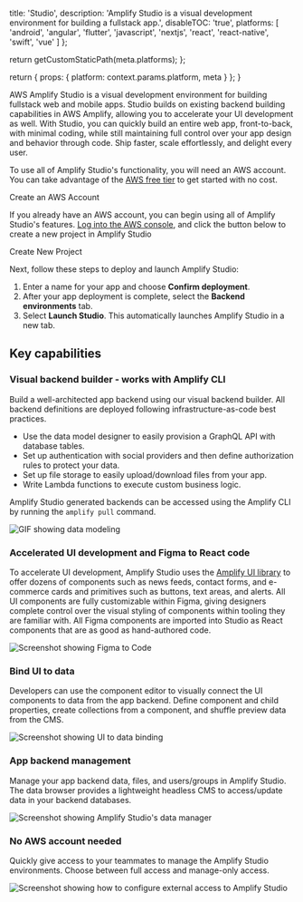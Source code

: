 
  title: 'Studio',
  description:
    'Amplify Studio is a visual development environment for building a fullstack app.',
  disableTOC: 'true',
  platforms: [
    'android',
    'angular',
    'flutter',
    'javascript',
    'nextjs',
    'react',
    'react-native',
    'swift',
    'vue'
  ]
};

  return getCustomStaticPath(meta.platforms);
};

  return {
    props: {
      platform: context.params.platform,
      meta
    }
  };
}

AWS Amplify Studio is a visual development environment for building fullstack web and mobile apps. Studio builds on existing backend building capabilities in AWS Amplify, allowing you to accelerate your UI development as well. With Studio, you can quickly build an entire web app, front-to-back, with minimal coding, while still maintaining full control over your app design and behavior through code. Ship faster, scale effortlessly, and delight every user.

<BlockSwitcher>

<Block name="Create an AWS account">

To use all of Amplify Studio's functionality, you will need an AWS account. You can take advantage of the [AWS free tier]("https://aws.amazon.com/free") to get started with no cost.

<ExternalLinkButton href="https://portal.aws.amazon.com/gp/aws/developer/registration/index.html?refid=78b916d7-7c94-4cab-98d9-0ce5e648dd5f">
  <span slot="text">Create an AWS Account</span>
</ExternalLinkButton>

</Block>

<Block name="Build a fullstack app">

If you already have an AWS account, you can begin using all of Amplify Studio's features. [Log into the AWS console]("https://console.aws.amazon.com/console/home"), and click the button below to create a new project in Amplify Studio

<ExternalLinkButton href="https://console.aws.amazon.com/amplify/home?#/deploy-backend">
  <span slot="text">Create New Project</span>
</ExternalLinkButton>

Next, follow these steps to deploy and launch Amplify Studio:

1. Enter a name for your app and choose **Confirm deployment**.
1. After your app deployment is complete, select the **Backend environments** tab.
1. Select **Launch Studio**. This automatically launches Amplify Studio in a new tab.

</Block>

</BlockSwitcher>

## Key capabilities

### Visual backend builder - works with Amplify CLI

Build a well-architected app backend using our visual backend builder. All backend definitions are deployed following infrastructure-as-code best practices.

- Use the data model designer to easily provision a GraphQL API with database tables.
- Set up authentication with social providers and then define authorization rules to protect your data.
- Set up file storage to easily upload/download files from your app.
- Write Lambda functions to execute custom business logic.

Amplify Studio generated backends can be accessed using the Amplify CLI by running the `amplify pull` command.

![GIF showing data modeling](/images/console/datamodel.gif)

### Accelerated UI development and Figma to React code

To accelerate UI development, Amplify Studio uses the [Amplify UI library](https://ui.docs.amplify.aws/) to offer dozens of components such as news feeds, contact forms, and e-commerce cards and primitives such as buttons, text areas, and alerts. All UI components are fully customizable within Figma, giving designers complete control over the visual styling of components within tooling they are familiar with. All Figma components are imported into Studio as React components that are as good as hand-authored code.

![Screenshot showing Figma to Code](/images/console/ui-figmatocode.png)

### Bind UI to data

Developers can use the component editor to visually connect the UI components to data from the app backend. Define component and child properties, create collections from a component, and shuffle preview data from the CMS.

![Screenshot showing UI to data binding](/images/console/ui-front-to-back.png)

### App backend management

Manage your app backend data, files, and users/groups in Amplify Studio. The data browser provides a lightweight headless CMS to access/update data in your backend databases.

![Screenshot showing Amplify Studio's data manager](/images/console/studio-manage.png)

### No AWS account needed

Quickly give access to your teammates to manage the Amplify Studio environments. Choose between full access and manage-only access.

![Screenshot showing how to configure external access to Amplify Studio](/images/console/access.png)
